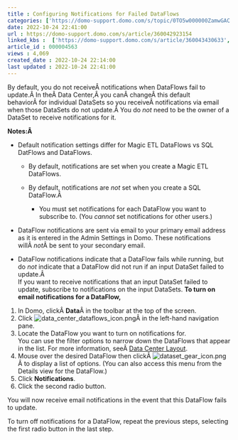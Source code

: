 ```yaml
---
title : Configuring Notifications for Failed DataFlows
categories: ['https://domo-support.domo.com/s/topic/0TO5w000000ZamwGAC']
date: 2022-10-24 22:41:00
url : https://domo-support.domo.com/s/article/360042923154
linked_kbs :  ['https://domo-support.domo.com/s/article/360043430633', 'https://domo-support.domo.com/s/article/360042925494', 'https://domo-support.domo.com/s/knowledge-base', 'https://domo-support.domo.com/s/article/360043429953', 'https://domo-support.domo.com/s/article/360043429933', 'https://domo-support.domo.com/s/article/360043429693', 'https://domo-support.domo.com/s/topic/0TO5w000000ZamwGAC', 'https://domo-support.domo.com/s/article/360042923154', 'https://domo-support.domo.com/s/article/360043429913']
article_id : 000004563
views : 4,069
created_date : 2022-10-24 22:14:00
last updated : 2022-10-24 22:41:00
---
```




By default, you do not receiveÂ notifications when DataFlows fail to update.Â In theÂ Data Center,Â you canÂ changeÂ this default behaviorÂ for individual DataSets so you receiveÂ notifications via email when those DataSets do not update.Â You do *not* need to be the owner of a DataSet to receive notifications for it.


**Notes:Â**



* Default notification settings differ for Magic ETL DataFlows vs SQL DatFlows and DataFlows. 



	+ By default, notifications are set when you create a Magic ETL DataFlows.
	+ By default, notifications are *not* set when you create a SQL DataFlow.Â  
	
	
	
		- You must set notifications for each DataFlow you want to subscribe to. (You *cannot* set notifications for other users.)
* DataFlow notifications are sent via email to your primary email address as it is entered in the Admin Settings in Domo. These notifications willÂ *not*Â be sent to your secondary email.
* DataFlow notifications indicate that a DataFlow fails while running, but do *not* indicate that a DataFlow did not run if an input DataSet failed to update.Â   
 If you want to receive notifications that an input DataSet failed to update, subscribe to notifications on the input DataSets.
**To turn on email notifications for a DataFlow,**


1. In Domo, clickÂ **Data**Â in the toolbar at the top of the screen.
2. Click ![data_center_dataflows_icon.png](data_center_dataflows_icon.png)Â in the left-hand navigation pane.
3. Locate the DataFlow you want to turn on notifications for.  
 You can use the filter options to narrow down the DataFlows that appear in the list. For more information, seeÂ [Data Center Layout](/s/article/360043430633 "Data Center Layout").
4. Mouse over the desired DataFlow then clickÂ ![dataset_gear_icon.png](dataset_gear_icon.png)Â to display a list of options. (You can also access this menu from the Details view for the DataFlow.)
5. Click **Notifications**.
6. Click the second radio button.


You will now receive email notifications in the event that this DataFlow fails to update.


To turn off notifications for a DataFlow, repeat the previous steps, selecting the first radio button in the last step.